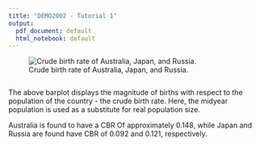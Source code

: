 ```yaml
---
title: "DEMO2002 - Tutorial 1"
output:
  pdf_document: default
  html_notebook: default
---
```


![Crude birth rate of Australia, Japan, and Russia.](cbr.png)
```r

```

The above barplot displays the magnitude of births with respect to the population of the country - the crude birth rate. Here, the midyear population is used as a substitute for real population size.

Australia is found to have a CBR Of approximately 0.148, while Japan and Russia are found have CBR of 0.092 and 0.121, respectively.